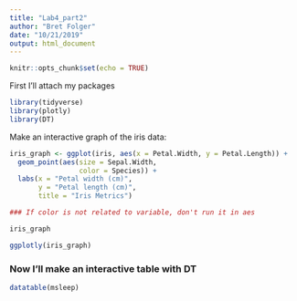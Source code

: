 ```yaml
---
title: "Lab4_part2"
author: "Bret Folger"
date: "10/21/2019"
output: html_document
---
```


```r
knitr::opts_chunk$set(echo = TRUE)
```

First I'll attach my packages

```r

library(tidyverse)
library(plotly)
library(DT)

```

Make an interactive graph of the iris data:
```r

iris_graph <- ggplot(iris, aes(x = Petal.Width, y = Petal.Length)) +
  geom_point(aes(size = Sepal.Width,
                 color = Species)) +
  labs(x = "Petal width (cm)",
       y = "Petal length (cm)",
       title = "Iris Metrics")

### If color is not related to variable, don't run it in aes

iris_graph

ggplotly(iris_graph)

```

### Now I'll make an interactive table with DT

```r

datatable(msleep)


```

